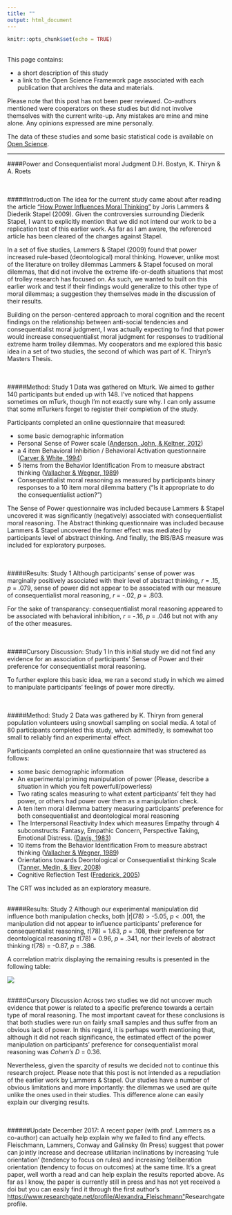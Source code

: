 ```yaml
---
title: ""
output: html_document
---
```


```r
knitr::opts_chunk$set(echo = TRUE)
```
<br>
This page contains:  
  
-  a short description of this study   
-  a link to the  Open Science Framework page associated with each publication that archives the data and materials.   
  
Please note that this post has not been peer reviewed. Co-authors mentioned were cooperators on these studies but did not involve themselves with the current write-up. Any mistakes are mine and mine alone. Any opinions expressed are mine personally.

The data of these studies and some basic statistical code is available on <a href="https://osf.io/f3aj8/">Open Science</a>. 

***

####Power and Consequentialist moral Judgment
D.H. Bostyn, K. Thiryn & A. Roets
<br>  
<br>
  
#####Introduction
The idea for the current study came about after reading the article <a href="https://dx.doi.org/10.1037/a0015437">"How Power Influences Moral Thinking"</a> by Joris Lammers & Diederik Stapel (2009). Given the controversies surrounding Diederik Stapel, I want to explicitly mention that we did not intend our work to be a replication test of this earlier work. As far as I am aware, the referenced article has been cleared of the charges against Stapel. 
  
In a set of five studies, Lammers & Stapel (2009) found that power increased rule-based (deontological) moral thinking. However, unlike most of the literature on trolley dilemmas Lammers & Stapel focused on moral dilemmas, that did not involve the extreme life-or-death situations that most of trolley research has focused on. As such, we wanted to built on this earlier work and test if their findings would generalize to this other type of moral dilemmas; a suggestion they themselves made in the discussion of their results.  
  
Building on the person-centered approach to moral cognition and the recent findings on the relationship between anti-social tendencies and consequentialist moral judgment, I  was actually expecting to find that power would increase consequentialist moral judgment for responses to traditional extreme harm trolley dilemmas. My cooperators and me explored this basic idea in a set of two studies, the second of which was part of K. Thiryn's Masters Thesis.
<br>  
<br>  
  
#####Method: Study 1
Data was gathered on Mturk. We aimed to gather 140 participants but ended up with 148. I've noticed that happens sometimes on mTurk, though I'm not exactly sure why. I can only assume that some mTurkers forget to register their completion of the study.  
  
Participants completed an online questionnaire that measured:  
  
- some basic demographic information   
- Personal Sense of Power scale (<a href="https://dx.doi.org/10.1111/j.1467-6494.2011.00734.x">Anderson, John, & Keltner, 2012</a>)  
- a 4 item Behavioral Inhibition / Behavioral Activation questionnaire (<a href="https://dx.doi.org/10.1037/0022-3514.67.2.319">Carver & White, 1994</a>)
- 5 items from the Behavior Identification From to measure abstract thinking (<a href="https://dx.doi.org/10.1037/0022-3514.57.4.660">Vallacher & Wegner, 1989</a>)  
- Consequentialist moral reasoning as measured by participants binary responses to a 10 item moral dilemma battery ("Is it appropriate to do the consequentialist action?")  
  
The Sense of Power questionnaire was included because Lammers & Stapel uncovered it was significantly (negatively) associated with consequentialist moral reasoning. The Abstract thinking questionnaire was included because Lammers & Stapel uncovered the former effect was mediated by participants level of abstract thinking. And finally, the BIS/BAS measure was included for exploratory purposes.  
<br>
<br>
  
#####Results: Study 1 
Although participants' sense of power was marginally positively associated with their level of abstract thinking, *r* = .15, *p* = .079, sense of power did not appear to be associated with our measure of consequentialist moral reasoning, *r* = -.02, *p* = .803.  
  
For the sake of transparancy: consequentialist moral reasoning appeared to be associated with behavioral inhibition, *r* = -.16, *p* = .046 but not with any of the other measures.  
<br>
<br>
  
#####Cursory Discussion: Study 1
In this initial study we did not find any evidence for an association of participants' Sense of Power and their preference for consequentialist moral reasoning.  

To further explore this basic idea, we ran a second study in which we aimed to manipulate participants' feelings of power more directly.  
<br>
<br>
  
#####Method: Study 2
Data was gathered by K. Thiryn from general population volunteers using snowball sampling on social media. A total of 80 participants completed this study, which admittedly, is somewhat too small to reliably find an experimental effect.  
  
Participants completed an online questionnaire that was structered as follows: 
  
- some basic demographic information 
- An experimental priming manipulation of power (Please, describe a situation in which you felt powerfull/powerless)
- Two rating scales measuring to what extent participants' felt they had power, or others had power over them as a manipulation check.
- A ten item moral dilemma battery measuring participants' preference for both consequentialist and deontological moral reasoning
- The Interpersonal Reactivity Index which measures Empathy through 4 subconstructs: Fantasy, Empathic Concern, Perspective Taking, Emotional Distress. (<a href="https://dx.doi.org/10.1037/0022-3514.44.1.113 ">Davis, 1983</a>)
- 10 items from the Behavior Identification From to measure abstract thinking (<a href="https://dx.doi.org/10.1037/0022-3514.57.4.660">Vallacher & Wegner, 1989</a>)  
- Orientations towards Deontological or Consequentialist thinking Scale (<a href="https://dx.doi.org/10.1002/ejsp.493">Tanner, Medin, & Iliev, 2008</a>)
- Cognitive Reflection Test (<a href="http://www.jstor.org/stable/4134953">Frederick, 2005</a>)

The CRT was included as an exploratory measure.
<br>
<br>
  
#####Results: Study 2
Although our experimental manipulation did influence both manipulation checks, both |*t*|(78) > -5.05, *p* < .001, the manipulation did not appear to influence participants' preference for consequentialist reasoning, *t*(78) = 1.63, *p* = .108, their preference for deontological reasoning *t*(78) = 0.96, *p* = .341, nor their levels of abstract thinking *t*(78) = -0.87, *p* = .386.

A correlation matrix displaying the remaining results is presented in the following table:

![](Studies/Power01/Correlations.png)
<br>
<br>
  
#####Cursory Discussion
Across two studies we did not uncover much evidence that power is related to a specific preference towards a certain type of moral reasoning. The most important caveat for these conclusions is that both studies were run on fairly small samples and thus suffer from an obvious lack of power. In this regard, it is perhaps worth mentioning that, although it did not reach significance, the estimated effect of the power manipulation on participants' preference for consequentialist moral reasoning was *Cohen's D* = 0.36. 

Nevertheless, given the sparcity of results we decided not to continue this research project. Please note that this post is not intended as a repudiation of the earlier work by Lammers & Stapel. Our studies have a number of obvious limitations and more importantly: the dilemmas we used are quite unlike the ones used in their studies. This difference alone can easily explain our diverging results.  
<br>
<br>
 
######Update December 2017:
A recent paper (with prof. Lammers as a co-author) can actually help explain why we failed to find any effects. Fleischmann, Lammers, Conway and Galinsky (In Press) suggest that power can jointly increase and decrease utilitarian inclinations by increasing 'rule orientation' (tendency to focus on rules) and increasing 'deliberation orientation (tendency to focus on outcomes) at the same time. It's a great paper, well worth a read and can help explain the results reported above. As far as I know, the paper is currently still in press and has not yet received a doi but you can easily find it through the first author's <https://www.researchgate.net/profile/Alexandra_Fleischmann">Researchgate</a> profile.  


